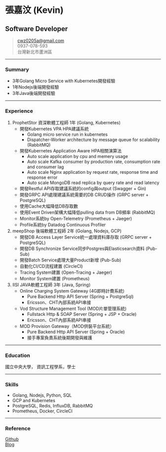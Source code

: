# 張嘉汶 (Kevin)
## Software Developer
> [cwz0205a@gmail.com](mailto:cwz0205a@gmail.com)  
> 0937-078-593  
> 台灣新北市蘆洲區  

-----

### Summary
* 3年Golang Micro Service with Kubernetes開發經驗
* 1年Nodejs後端開發經驗
* 3年Java後端開發經驗

-----

### Experience
1. ProphetStor 資深軟體工程師 1年 (Golang, Kubernetes)
	* 開發Kubernetes VPA HPA建議系統
		+ Golang micro service run in kubernetes
		+ Dispatcher-Worker architecture by message queue for scalability (RabbitMQ)
	* 開發Kubernetes Application Aware HPA相關演算法
		+ Auto scale application by cpu and memery usage
		+ Auto scale Kafka consumer by production rate, consumption rate and consumer lag
		+ Auto scale Nginx application by request rate, response time and response error
		+ Auto scale MongoDB read replica by query rate and read latency
	* 開發Restful API存取建議系統的config與output (Swagger + Gin)
    * 開發GRPC API處理建議系統需要的DB CRUD操作 (GRPC server + PostgreSQL)
	* 使用Cache大幅降低DB存取數
	* 使用Event Driven架構大幅降低pulling data from DB頻率 (RabbitMQ)
	* Monitor系統by Open-Telemetry (Prometheus + Jaeger)
	* Profile系統by Datadog Continuous Profiler 
2. meepShop 後端軟體工程師 2年 (Golang, Nodejs, GCP)
    * 開發DB Access Layer Service統一處理資料庫存取 (GRPC server + PostgreSQL)
    * 開發DB Synchronize Service同步Postgres與Elasticsearch資料 (Pub-Sub)
    * 開發Batch Service處理大量Product新增 (Pub-Sub)
    * 自動化CI/CD流程建置 (CircleCI)
    * Tracing System建置 (Open-Tracing + Jaeger)
    * Monitor System建置 (Prometheus)
3. IISI JAVA軟體工程師 3年 (Java, Spring)
    * Online Charging System Gateway (4G即時計費系統)
        + Pure Backend Http API Server (Spring + PostgreSql)
        + Ericsson、CHT內部系統API串接
    * Vod Structure Management Tool (MOD片單管理系統)
        + Fullstack Http & SOAP Server (Spring + JSP + Oracle)
        + Ericsson、CHT內部系統API串接
    * MOD Provision Gateway（MOD供裝平台系統）
        + Pure Backend Http API Server (Spring + Oracle)
        + 接手專案負責系統後期開發與維護

-----

### Education
國立中央大學， 資訊工程學系，學士

-----

### Skills
* Golang, Nodejs, Python, SQL
* GCP and Kubernetes
* PostgreSQL, Redis, InfluxDB, RabbitMQ
* Prometheus, Docker, CircleCI

-----

### Reference
[Github](https://github.com/cwza)  
[Blog](https://gatsby-blog.cwza.vercel.app)  